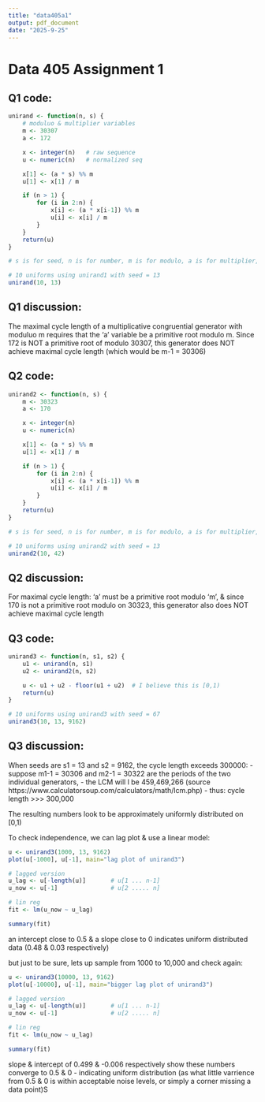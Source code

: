 ```yaml
---
title: "data405a1"
output: pdf_document
date: "2025-9-25"
---
```



# Data 405 Assignment 1

## Q1 code:

```r

unirand <- function(n, s) {
    # moduluo & multiplier variables
    m <- 30307
    a <- 172

    x <- integer(n)   # raw sequence
    u <- numeric(n)   # normalized seq

    x[1] <- (a * s) %% m
    u[1] <- x[1] / m

    if (n > 1) {
        for (i in 2:n) {
            x[i] <- (a * x[i-1]) %% m
            u[i] <- x[i] / m
        }
    }
    return(u)
}

# s is for seed, n is for number, m is for modulo, a is for multiplier, x is for raw sequence, u is for normalized sequence

```

```r

# 10 uniforms using unirand1 with seed = 13
unirand(10, 13)

```

## Q1 discussion:

The maximal cycle length of a multiplicative congruential generator with moduluo m
requires that the 'a' variable be a primitive root modulo m. Since 172 is NOT a primitive root of modulo 30307,
this generator does NOT achieve maximal cycle length (which would be m-1 = 30306)

## Q2 code:

```r

unirand2 <- function(n, s) {
    m <- 30323
    a <- 170

    x <- integer(n)
    u <- numeric(n)

    x[1] <- (a * s) %% m
    u[1] <- x[1] / m

    if (n > 1) {
        for (i in 2:n) {
            x[i] <- (a * x[i-1]) %% m
            u[i] <- x[i] / m
        }
    }
    return(u)
}

# s is for seed, n is for number, m is for modulo, a is for multiplier, x is for raw sequence, u is for normalized sequence

```

```r

# 10 uniforms using unirand2 with seed = 13
unirand2(10, 42)

```

## Q2 discussion:

For maximal cycle length: 'a' must be a primitive root modulo 'm', & since 170
is not a primitive root modulo on 30323, this generator also does NOT achieve maximal cycle length

## Q3 code:

```r

unirand3 <- function(n, s1, s2) {
    u1 <- unirand(n, s1)
    u2 <- unirand2(n, s2)

    u <- u1 + u2 - floor(u1 + u2)  # I believe this is [0,1)
    return(u)
}

```

```r

# 10 uniforms using unirand3 with seed = 67
unirand3(10, 13, 9162)

```

## Q3 discussion:

When seeds are s1 = 13 and s2 = 9162, the cycle length exceeds 300000:
 - suppose m1-1 = 30306 and m2-1 = 30322 are the periods of the two individual generators,
 - the LCM will l be 459,469,266 (source https://www.calculatorsoup.com/calculators/math/lcm.php)
 - thus: cycle length >>> 300,000

The resulting numbers look to be approximately uniformly distributed on [0,1)

To check independence, we can lag plot & use a linear model:
```r

u <- unirand3(1000, 13, 9162)
plot(u[-1000], u[-1], main="lag plot of unirand3")

# lagged version
u_lag <- u[-length(u)]       # u[1 ... n-1]
u_now <- u[-1]               # u[2 ..... n]

# lin reg
fit <- lm(u_now ~ u_lag)

summary(fit)

```

an intercept close to 0.5 & a slope close to 0 indicates uniform distributed data (0.48 & 0.03 respectively)

but just to be sure, lets up sample from 1000 to 10,000 and check again:

```r

u <- unirand3(10000, 13, 9162)
plot(u[-10000], u[-1], main="bigger lag plot of unirand3")

# lagged version
u_lag <- u[-length(u)]       # u[1 ... n-1]
u_now <- u[-1]               # u[2 ..... n]

# lin reg
fit <- lm(u_now ~ u_lag)

summary(fit)

```

slope & intercept of 0.499 & -0.006 respectively show these numbers converge to 0.5 & 0 - indicating uniform distribution
(as what little varrience from 0.5 & 0 is within acceptable noise levels, or simply a corner missing a data point)S